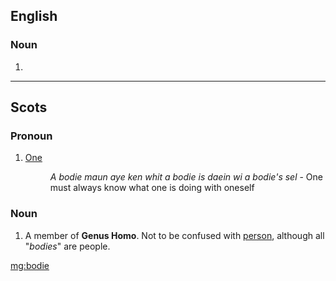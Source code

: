 {{also|Bodie}}
==English==

===Noun===
{{en-noun}}

# {{obsolete spelling of|body|lang=en}}

----

==Scots==

===Pronoun===
{{head|sco|pronoun}}

# [[one#Pronoun|One]]
#: ''A bodie maun aye ken whit a bodie is daein wi a bodie's sel'' - One must always know what one is doing with oneself

===Noun===
{{sco-noun}}

# A member of '''Genus Homo'''. Not to be confused with [[person#Scots|person]], although all "''bodies''" are people.

[[mg:bodie]]